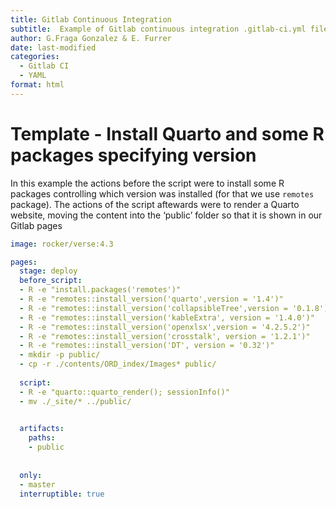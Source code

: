 ```yaml
---
title: Gitlab Continuous Integration 
subtitle:  Example of Gitlab continuous integration .gitlab-ci.yml files
author: G.Fraga Gonzalez & E. Furrer
date: last-modified
categories:
  - Gitlab CI
  - YAML
format: html 
---
```


 
# Template - Install Quarto and some R packages specifying version
In this example the actions before the script were to install some R packages controlling which version was installed (for that we use `remotes` package). The actions of the script aftewards were to render a Quarto website, moving the content into the 'public' folder so that it is shown in our Gitlab pages

``` yaml
image: rocker/verse:4.3

pages:
  stage: deploy
  before_script:
  - R -e "install.packages('remotes')" 
  - R -e "remotes::install_version('quarto',version = '1.4')" 
  - R -e "remotes::install_version('collapsibleTree',version = '0.1.8')"   
  - R -e "remotes::install_version('kableExtra', version = '1.4.0')" 
  - R -e "remotes::install_version('openxlsx',version = '4.2.5.2')" 
  - R -e "remotes::install_version('crosstalk', version = '1.2.1')" 
  - R -e "remotes::install_version('DT', version = '0.32')"   
  - mkdir -p public/
  - cp -r ./contents/ORD_index/Images* public/
    
  script:   
  - R -e "quarto::quarto_render(); sessionInfo()"       
  - mv ./_site/* ../public/  
  

  artifacts:    
    paths:
    - public
    
    
  only:
  - master
  interruptible: true
 
```
